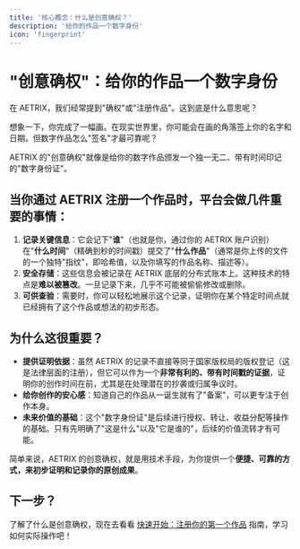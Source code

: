 ```yaml
---
title: '核心概念：什么是创意确权？'
description: '给你的作品一个数字身份'
icon: 'fingerprint'
---
```


# "创意确权"：给你的作品一个数字身份

在 AETRIX，我们经常提到"确权"或"注册作品"。这到底是什么意思呢？

想象一下，你完成了一幅画。在现实世界里，你可能会在画的角落签上你的名字和日期。但数字作品怎么"签名"才最可靠呢？

AETRIX 的"创意确权"就像是给你的数字作品颁发一个独一无二、带有时间印记的"数字身份证"。

## 当你通过 AETRIX 注册一个作品时，平台会做几件重要的事情：

1. **记录关键信息**：它会记下"**谁**"（也就是你，通过你的 AETRIX 账户识别）在"**什么时间**"（精确到秒的时间戳）提交了"**什么作品**"（通常是你上传的文件的一个独特"指纹"，即哈希值，以及你填写的作品名称、描述等）。
2. **安全存储**：这些信息会被记录在 AETRIX 底层的分布式账本上。这种技术的特点是**难以被篡改**。一旦记录下来，几乎不可能被偷偷修改或删除。
3. **可供查验**：需要时，你可以轻松地展示这个记录，证明你在某个特定时间点就已经拥有了这个作品或想法的初步形态。

## 为什么这很重要？

- **提供证明依据**：虽然 AETRIX 的记录不直接等同于国家版权局的版权登记（这是法律层面的注册），但它可以作为一个**非常有利的、带有时间戳的证据**，证明你的创作时间在前，尤其是在处理潜在的抄袭或归属争议时。
- **给你创作的安心感**：知道自己的作品从一诞生就有了"备案"，可以更专注于创作本身。
- **未来价值的基础**：这个"数字身份证"是后续进行授权、转让、收益分配等操作的基础。只有先明确了"这是什么"以及"它是谁的"，后续的价值流转才有可能。

简单来说，AETRIX 的创意确权，就是用技术手段，为你提供一个**便捷、可靠的方式，来初步证明和记录你的原创成果**。

## 下一步？

了解了什么是创意确权，现在去看看 [快速开始：注册你的第一个作品](/AETRIX用户指南/register-work) 指南，学习如何实际操作吧！ 